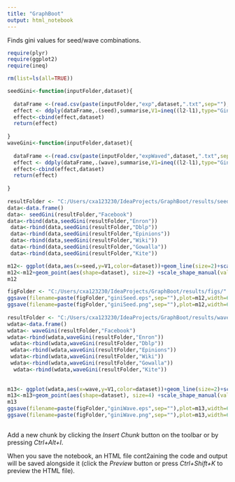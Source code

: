 ```yaml
---
title: "GraphBoot"
output: html_notebook
---
```


Finds gini values for seed/wave combinations. 

```r
require(plyr)
require(ggplot2)
require(ineq)

rm(list=ls(all=TRUE))

seedGini<-function(inputFolder,dataset){ 
  
  dataFrame <-(read.csv(paste(inputFolder,"exp",dataset,".txt",sep=""),sep="\t",header=T))
  effect <- ddply(dataFrame,.(seed),summarise,V1=ineq((l2-l1),type="Gini"),V2=ineq((lmax-lmin),type="Gini"))
  effect<-cbind(effect,dataset)  
  return(effect)
   
}
waveGini<-function(inputFolder,dataset){ 
  
  dataFrame <-(read.csv(paste(inputFolder,"expWaved",dataset,".txt",sep=""),sep="\t",header=T))
  effect <- ddply(dataFrame,.(wave),summarise,V1=ineq((l2-l1),type="Gini"),V2=ineq((lmax-lmin),type="Gini"))
  effect<-cbind(effect,dataset)  
  return(effect)
   
}
 
resultFolder <- "C:/Users/cxa123230/IdeaProjects/GraphBoot/results/seeded/"
data<-data.frame()
data<- seedGini(resultFolder,"Facebook")
data<-rbind(data,seedGini(resultFolder,"Enron"))
 data<-rbind(data,seedGini(resultFolder,"Dblp"))
 data<-rbind(data,seedGini(resultFolder,"Epinions"))
 data<-rbind(data,seedGini(resultFolder,"Wiki"))
 data<-rbind(data,seedGini(resultFolder,"Gowalla"))
 data<-rbind(data,seedGini(resultFolder,"Kite"))

m12<- ggplot(data,aes(x=seed,y=V1,color=dataset))+geom_line(size=2)+scale_x_continuous(name="seed")+theme(legend.position = c(0.8, 0.6),text = element_text(size=16))+scale_y_continuous(name="Gini value")
m12<-m12+geom_point(aes(shape=dataset), size=2) +scale_shape_manual(values=c(0,1,2,3,4,5,6,7)) 
m12

figFolder <- "C:/Users/cxa123230/IdeaProjects/GraphBoot/results/figs/"
ggsave(filename=paste(figFolder,"giniSeed.eps",sep=""),plot=m12,width=6,height=4,unit="in")
ggsave(filename=paste(figFolder,"giniSeed.png",sep=""),plot=m12,width=6,height=4,unit="in")
 
resultFolder <- "C:/Users/cxa123230/IdeaProjects/GraphBoot/results/waved/"
wdata<-data.frame()
wdata<- waveGini(resultFolder,"Facebook")
wdata<-rbind(wdata,waveGini(resultFolder,"Enron"))
 wdata<-rbind(wdata,waveGini(resultFolder,"Dblp"))
 wdata<-rbind(wdata,waveGini(resultFolder,"Epinions"))
 wdata<-rbind(wdata,waveGini(resultFolder,"Wiki"))
 wdata<-rbind(wdata,waveGini(resultFolder,"Gowalla"))
  wdata<-rbind(wdata,waveGini(resultFolder,"Kite"))
  
 
m13<- ggplot(wdata,aes(x=wave,y=V1,color=dataset))+geom_line(size=2)+scale_x_continuous(name="wave")+theme(legend.position = c(0.8, 0.6),text = element_text(size=16))+scale_y_continuous(name="Gini value")
m13<-m13+geom_point(aes(shape=dataset), size=4) +scale_shape_manual(values=c(0,1,2,3,4,5,6)) 
m13
ggsave(filename=paste(figFolder,"giniWave.eps",sep=""),plot=m13,width=6,height=4,unit="in")
ggsave(filename=paste(figFolder,"giniWave.png",sep=""),plot=m13,width=6,height=4,unit="in")
 
```

Add a new chunk by clicking the *Insert Chunk* button on the toolbar or by pressing *Ctrl+Alt+I*.

When you save the notebook, an HTML file cont2aining the code and output will be saved alongside it (click the *Preview* button or press *Ctrl+Shift+K* to preview the HTML file).
